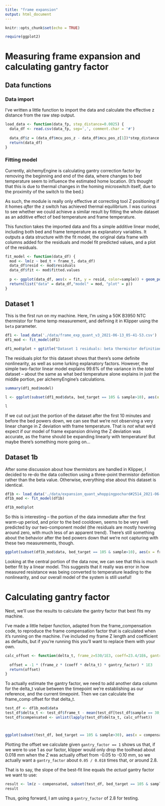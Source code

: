 ```yaml
---
title: "frame expansion"
output: html_document
---
```


```r
knitr::opts_chunk$set(echo = TRUE)
```

```r
require(ggplot2)
```

# Measuring frame expansion and calculating gantry factor

## Data functions

### Data import 

I've written a little function to import the data and calculate the effective
z distance from the raw step output.

```r

load_data <- function(data_fp, step_distance=0.0025) {
  data_df <- read.csv(data_fp, sep=',', comment.char = '#')
  
  data_df$z = (data_df$mcu_pos_z - data_df$mcu_pos_z[1])*step_distance
  return(data_df)
}

```


### Fitting model

Currently, alchemyEngine is calculating gantry correction factor by removing the
beginning and end of the data, where changes to bed temperature seem to influence
the estimated home location. (It's thought that this is due to thermal changes
in the homing microswitch itself, due to the proximity of the switch to the bed.)

As such, the module is really only effective at correcting tool Z positioning 
if it homes *after* the z switch has achieved thermal equilibrium. I was curious
to see whether we could achieve a similar result by fitting the whole dataset as
an additive effect of bed temperature and frame temperature.

This function takes the imported data and fits a simple additive linear model,
including both bed and frame temperature as explanatory variables. It outputs a
data structure with the fit model, the original data frame with columns added
for the residuals and model fit predicted values, and a plot of the residuals.

```r
fit_model <- function(data_df) {
  mod <- lm(z ~ bed_t + frame_t, data_df)
  data_df$resid <- mod$residuals
  data_df$fit <- mod$fitted.values
  
  p <- ggplot(data_df, aes(x = fit, y = resid, color=sample)) + geom_point() + scale_color_viridis_c()
  return(list("data" = data_df,"model" = mod, "plot" = p))
}

```



## Dataset 1

This is the first run on my machine. Here, I'm using a 50K B3950 NTC thermistor
for frame temp measurement, and defining it in Klipper using the `beta` parameter.

```r
df1 <- load_data('./data/frame_exp_quant_v3_2021-06-13_05-41-53.csv')
df1_mod <- fit_model(df1)

df1_mod$plot + ggtitle("Dataset 1 residuals: beta thermistor definition")
```
The residuals plot for this dataset shows that there's some definite nonlinearity, 
as well as some lurking explanatory factors. However, the simple two-factor 
linear model explains 99.6% of the variance in the *total* dataset -- about the 
same as what bed temperature alone explains in just the middle portion, per
alchemyEngine's calculations.

```r
summary(df1_mod$model)
```


```r

l <- ggplot(subset(df1_mod$data, bed_target == 105 & sample>10), aes(x = frame_t, y = z, color=sample)) + geom_point() + scale_color_viridis_c() + geom_smooth(method=lm) + ggtitle('First run: beta 50k definition')

l
```
If we cut out just the portion of the dataset after the first 10 minutes and 
before the bed powers down, we can see that we're not observing a very linear
change in Z deviation with frame temperature. That is *not* what we'd expect if
our model of frame expansion driving the Z deviation was accurate, as the frame
should be expanding linearly with temperature! But maybe there's something more
going on...


## Dataset 1b

After some discussion about how thermistors are handled in Klipper, I decided 
to re-do the data collection using a three-point thermistor definition rather
than the beta value. Otherwise, everything else about this dataset is identical.

```r
df1b <- load_data('./data/expansion_quant_whoppingpochard#2514_2021-06-13_20-04-43.csv')
df1b_mod <- fit_model(df1b)

df1b_mod$plot
```
So this is interesting -- the portion of the data immediate after the first 
warm-up period, and prior to the bed cooldown, seems to be very well predicted 
by our two-component model (the residuals are mostly hovering around zero, with
much less of an apparent trend). There's still something about the behavior after
the bed powers down that we're not capturing with these two measurements, though.

```r

ggplot(subset(df1b_mod$data, bed_target == 105 & sample>10), aes(x = frame_t, y = z, color=sample)) + geom_point() + scale_color_viridis_c() + geom_smooth(method=lm) + ggtitle('Second run: 3 point definition')

```
Looking at the central portion of the data now, we can see that this is *much* 
better fit by a linear model. This suggests that it really was error in how 
measured resistance was being converted to temperature leading to the nonlinearity, 
and our overall model of the system is still useful!

# Calculating gantry factor

Next, we'll use the results to calculate the gantry factor that best fits my 
machine.

I've made a little helper function, adapted from the frame_compensation code,
to reproduce the frame compensation factor that is calculated when it's running
on the machine. I've included my frame Z length and coefficient as defaults,
but if you're running this you'll want to replace them with your own.

```r

calc_offset <- function(delta_t, frame_z=530/1E3, coeff=23.4/1E6, gantry_factor=1) {
  
  offset = -1 * (frame_z * (coeff * delta_t) * gantry_factor) * 1E3
  return(offset)
}
```

To actually estimate the gantry factor, we need to add another data column
for the delta_t value between the timepoint we're establishing as our reference,
and the current timepoint. Then we can calculate the frame_comp offset for that
delta_t.

```r
test_df <- df1b_mod$data
test_df$delta_t <- test_df$frame_t - mean(test_df[test_df$sample == 30, 'frame_t'])
test_df$compensated <- unlist(lapply(test_df$delta_t, calc_offset))



ggplot(subset(test_df, bed_target == 105 & sample>30), aes(x = compensated, y = z, color=frame_t)) + geom_point() + geom_smooth(method=lm) + scale_color_viridis_c() + ggtitle('Compensation (gantry_factor == 1) vs observed z offset')

```
Plotting the offset we calculate given `gantry_factor == 1` shows us that, if we
were to use 1 as our factor, klipper would only drop the toolhead about 0.018 mm
when the Z was actually offset from -0.05 to -0.10 mm, so we actually want a 
`gantry_factor` about `0.05 / 0.018` times that, or around 2.8.

That is to say, the slope of the best-fit line equals the *actual* gantry factor
we want to use:

```r
result <- lm(z ~ compensated, subset(test_df, bed_target == 105 & sample>30))
result
```

Thus, going forward, I am using a `gantry_factor` of 2.8 for testing. 